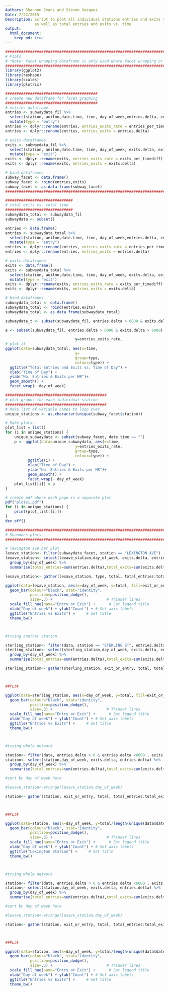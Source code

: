 ```yaml
---
Authors: Shannon Evans and Steven Vazquez
Date: 7/22/2015
Description: Script to plot all individual stations entries and exits vs. time, 
             as well as total entries and exits vs. time
output: 
  html_document:
    keep_md: true
---
```

```r
########################################################################################################
# Plots
# *Note: facet wrapping dataframe is only used where facet wrapping or filling occurs
########################################################################################################
library(ggplot2)
library(reshape)
library(scales)
library(plotrix)

#########################################
# create new dataframe for facet graphing
#########################################
# entries dataframe
entries <- subwaydata_fil %>%
  select(station, aeilmn,date.time, time, day_of_week,entries.delta, entries_per_timediff) %>%
  mutate(type = "entry")
entries <- dplyr::rename(entries, entries_exits_rate = entries_per_timediff)
entries <- dplyr::rename(entries, entries_exits = entries.delta)

# exits dataframee
exits <- subwaydata_fil %>%
  select(station, aeilmn,date.time, time, day_of_week, exits.delta, exits_per_timediff) %>%
  mutate(type = "exit")
exits <- dplyr::rename(exits, entries_exits_rate = exits_per_timediff) 
exits <- dplyr::rename(exits, entries_exits = exits.delta)

# bind dataframes
subway_facet <- data.frame()
subway_facet <- rbind(entries,exits)
subway_facet <- as.data.frame(subway_facet)
###################################################################################

##############################
# total exits vs. total time
##############################
subwaydata_total <- subwaydata_fil
subwaydata <- subset()

entries <- data.frame()
entries <- subwaydata_total %>%
  select(station, aeilmn,date.time, time, day_of_week,entries.delta, entries_per_timediff) %>%
  mutate(type = "entry")
entries <- dplyr::rename(entries, entries_exits_rate = entries_per_timediff)
entries <- dplyr::rename(entries, entries_exits = entries.delta)

# exits dataframee
exits <- data.frame()
exits <- subwaydata_total %>%
  select(station, aeilmn,date.time, time, day_of_week, exits.delta, exits_per_timediff) %>%
  mutate(type = "exit")
exits <- dplyr::rename(exits, entries_exits_rate = exits_per_timediff) 
exits <- dplyr::rename(exits, entries_exits = exits.delta)

# bind dataframes
subwaydata_total <- data.frame()
subwaydata_total <- rbind(entries,exits)
subwaydata_total <- as.data.frame(subwaydata_total)

subwaydata_t <- subset(subwaydata_fil, entries.delta > 6000 & exits.delta > 60000)

a <- subset(subwaydata_fil, entries.delta > 6000 & exits.delta > 6000)

                               y=entries_exits_rate,
# plot it 
ggplot(data=subwaydata_total, aes(x=time,
                               y=
                               group=type,
                               colour=type)) +
  ggtitle("Total Entries and Exits vs. Time of Day") +
  xlab("Time of Day") +
  ylab("No. Entries & Exits per HR")+
  geom_smooth() +
  facet_wrap(~ day_of_week) 

#############################################
# plot graphs for each individual station
#############################################
# Make list of variable names to loop over.
unique_stations <- as.character(unique(subway_facet$station))

# Make plots.
plot_list = list()
for (i in unique_stations) {
    unique_subwaydata <- subset(subway_facet, date.time == "")
    p <- ggplot(data=unique_subwaydata, aes(x=time,
                               y=entries_exits_rate,
                               group=type,
                               colour=type)) +
          ggtitle(i) +
          xlab("Time of Day") +
          ylab("No. Entries & Exits per HR")+
          geom_smooth() +
          facet_wrap(~ day_of_week)
    plot_list[[i]] = p
}

# create pdf where each page is a separate plot.
pdf("plots1.pdf")
for (i in unique_stations) {
    print(plot_list[[i]])
}
dev.off()

#######################################################################
# Shannons plots
#######################################################################

# lexington ave bar plot
lexave_station<- filter(subwaydata_facet, station == "LEXINGTON AVE")
lexave_station<- select(lexave_station,day_of_week, exits.delta, entries.delta) %>% 
  group_by(day_of_week) %>%
  summarise(total_entries=sum(entries.delta),total_exits=sum(exits.delta))

lexave_station<- gather(lexave_station, type, total, total_entries:total_exits)

ggplot(data=lexave_station, aes(x=day_of_week, y=total, fill=exit_or_entry)) + 
  geom_bar(colour="black", stat="identity",
           position=position_dodge(),
           size=.3) +                        # Thinner lines
  scale_fill_hue(name="Entry or Exit") +      # Set legend title
  xlab("Day of week") + ylab("Count") + # Set axis labels
  ggtitle("Entries vs Exits") +     # Set title
  theme_bw()



#trying another station

sterling_station<- filter(data, station == "STERLING ST", entries.delta > 0 , exits.delta > 0)
sterling_station<- select(sterling_station,day_of_week, exits.delta, entries.delta) %>% 
  group_by(day_of_week) %>%
  summarise(total_entries=sum(entries.delta),total_exits=sum(exits.delta))

sterling_station<- gather(sterling_station, exit_or_entry, total, total_entries:total_exits)



##PLot

ggplot(data=sterling_station, aes(x=day_of_week, y=total, fill=exit_or_entry)) + 
  geom_bar(colour="black", stat="identity",
           position=position_dodge(),
           size=.3) +                        # Thinner lines
  scale_fill_hue(name="Entry or Exit") +      # Set legend title
  xlab("Day of week") + ylab("Count") + # Set axis labels
  ggtitle("Entries vs Exits") +     # Set title
  theme_bw()



#trying whole network

station<- filter(data, entries.delta > 0 & entries.delta <6000 , exits.delta > 0 & exits.delta <6000)
station<- select(station,day_of_week, exits.delta, entries.delta) %>% 
  group_by(day_of_week) %>%
  summarise(total_entries=sum(entries.delta),total_exits=sum(exits.delta))

#sort by day of week here

#lexave_station<-arrange(lexave_station,day_of_week)

station<- gather(station, exit_or_entry, total, total_entries:total_exits)



##PLot

ggplot(data=station, aes(x=day_of_week, y=total/length(unique(data$date)), fill=exit_or_entry)) + 
  geom_bar(colour="black", stat="identity",
           position=position_dodge(),
           size=.3) +                        # Thinner lines
  scale_fill_hue(name="Entry or Exit") +      # Set legend title
  xlab("Day of week") + ylab("Count") + # Set axis labels
  ggtitle("Lexington Station") +     # Set title
  theme_bw() 



#trying whole network

station<- filter(data, entries.delta > 0 & entries.delta <6000 , exits.delta > 0 & exits.delta <6000)
station<- select(station,day_of_week, exits.delta, entries.delta) %>% 
  group_by(day_of_week) %>%
  summarise(total_entries=sum(entries.delta),total_exits=sum(exits.delta))

#sort by day of week here

#lexave_station<-arrange(lexave_station,day_of_week)

station<- gather(station, exit_or_entry, total, total_entries:total_exits)



##PLot

ggplot(data=station, aes(x=day_of_week, y=total/length(unique(data$date)), fill=exit_or_entry)) + 
  geom_bar(colour="black", stat="identity",
           position=position_dodge(),
           size=.3) +                        # Thinner lines
  scale_fill_hue(name="Entry or Exit") +      # Set legend title
  xlab("Day of week") + ylab("Count") + # Set axis labels
  ggtitle("Entries vs Exits") +     # Set title
  theme_bw()





```
